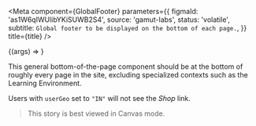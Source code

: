 
<Meta
  component={GlobalFooter}
  parameters={{
    figmaId: 'as1W6qIWUlibYKiSUWB2S4',
    source: 'gamut-labs',
    status: 'volatile',
    subtitle: `Global footer to be displayed on the bottom of each page.`,
  }}
  title={title}
/>

<Canvas>
  <Story name="GlobalFooter">{(args) => <GlobalFooter {...args} />}</Story>
</Canvas>

<Props story="GlobalFooter" />

This general bottom-of-the-page component should be at the bottom of roughly every page in the site, excluding specialized contexts such as the Learning Environment.

Users with `userGeo` set to `"IN"` will not see the _Shop_ link.

> This story is best viewed in Canvas mode.
